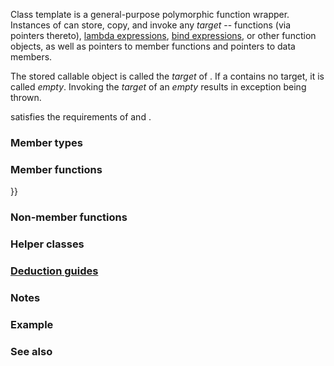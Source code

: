 {{cpp/title|function}}
{{cpp/utility/functional/function/navbar}}
{{dcl begin}}
{{dcl header|functional}}
{{dcl|since=c++11|
template&lt; class &gt;
class function; /* undefined */
}}
{{dcl|since=c++11|
template&lt; class R, class... Args &gt;
class function&lt;R(Args...)&gt;;
}}
{{dcl end}}

Class template {{tt|std::function}} is a general-purpose polymorphic function wrapper. Instances of {{tt|std::function}} can store, copy, and invoke any {{named req|CopyConstructible}} {{named req|Callable}} ''target'' -- functions (via pointers thereto), [[cpp/language/lambda|lambda expressions]], [[cpp/utility/functional/bind|bind expressions]], or other function objects, as well as pointers to member functions and pointers to data members.

The stored callable object is called the ''target'' of {{tt|std::function}}. If a {{tt|std::function}} contains no target, it is called ''empty''. Invoking the ''target'' of an ''empty'' {{tt|std::function}} results in {{lc|std::bad_function_call}} exception being thrown.

{{tt|std::function}} satisfies the requirements of {{named req|CopyConstructible}} and {{named req|CopyAssignable}}.

===Member types===
{{dsc begin}}
{{dsc hitem|Type|Definition}}
{{dsc|{{tt|result_type}}|{{tt|R}}}}
{{dsc|{{tt|argument_type}}&lt;br&gt;{{mark|deprecated in C++17}}{{mark until c++20|removed=yes}}|{{tt|T}} if {{c|1=sizeof...(Args)==1}} and {{tt|T}} is the first and only type in {{tt|Args...}}}}
{{dsc|{{tt|first_argument_type}}&lt;br&gt;{{mark|deprecated in C++17}}{{mark until c++20|removed=yes}}|{{tt|T1}} if {{c|1=sizeof...(Args)==2}} and {{tt|T1}} is the first of the two types in {{tt|Args...}} }}
{{dsc|{{tt|second_argument_type}}&lt;br&gt;{{mark|deprecated in C++17}}{{mark until c++20|removed=yes}}|{{tt|T2}} if {{c|1=sizeof...(Args)==2}} and {{tt|T2}} is the second of the two types in {{tt|Args...}}}}
{{dsc end}}

===Member functions===
{{dsc begin}}
{{dsc inc|cpp/utility/functional/function/dsc constructor}}
{{dsc inc|cpp/utility/functional/function/dsc destructor}}
{{dsc inc|cpp/utility/functional/function/dsc operator{{=}}}}
{{dsc inc|cpp/utility/functional/function/dsc swap}}
{{dsc inc|cpp/utility/functional/function/dsc assign}}
{{dsc inc|cpp/utility/functional/function/dsc operator_bool}}
{{dsc inc|cpp/utility/functional/function/dsc operator()}}

{{dsc h2|Target access}}
{{dsc inc|cpp/utility/functional/function/dsc target_type}}
{{dsc inc|cpp/utility/functional/function/dsc target}}
{{dsc end}}

===Non-member functions===
{{dsc begin}}
{{dsc inc|cpp/utility/functional/function/dsc swap2}}
{{dsc inc|cpp/utility/functional/function/dsc operator_cmp}}
{{dsc end}}

===Helper classes===
{{dsc begin}}
{{dsc inc|cpp/utility/functional/function/dsc uses_allocator}}
{{dsc end}}

===[[cpp/utility/functional/function/deduction_guides|Deduction guides]]{{mark since c++17}}===

===Notes===
{{rrev multi
|rev1=
Care should be taken when a {{tt|std::function}}, whose result type is a reference, is initialized from a lambda expression without a trailing-return-type. Due to the way auto deduction works, such lambda expression will always return a prvalue. Hence, the resulting reference will usually bind to a temporary whose lifetime ends when {{rlt|operator()|std::function::operator()}} returns.
|since2=c++23|rev2=
If a {{tt|std::function}} returning a reference is initialized from a function or function object returning a prvalue (including a lambda expression without a trailing-return-type), the program is ill-formed because binding the returned reference to a temporary object is forbidden.
}}

{{source|1=
std::function&lt;const int&amp;()&gt; F([] { return 42; }); // Error since C++23: can't bind
                                                  // the returned reference to a temporary
int x = F(); // Undefined behavior until C++23: the result of F() is a dangling reference

std::function&lt;int&amp;()&gt; G([]() -&gt; int&amp; { static int i{0x2A}; return i; }); // OK

std::function&lt;const int&amp;()&gt; H([i{052}] -&gt; const int&amp; { return i; }); // OK
}}

===Example===
{{example
|code=
#include &lt;functional&gt;
#include &lt;iostream&gt;
 
struct Foo
{
    Foo(int num) : num_(num) {}
    void print_add(int i) const { std::cout &lt;&lt; num_ + i &lt;&lt; '\n'; }
    int num_;
};
 
void print_num(int i)
{
    std::cout &lt;&lt; i &lt;&lt; '\n';
}

struct PrintNum
{
    void operator()(int i) const
    {
        std::cout &lt;&lt; i &lt;&lt; '\n';
    }
};
 
int main()
{
    // store a free function
    std::function&lt;void(int)&gt; f_display = print_num;
    f_display(-9);
 
    // store a lambda
    std::function&lt;void()&gt; f_display_42 = []() { print_num(42); };
    f_display_42();
 
    // store the result of a call to std::bind
    std::function&lt;void()&gt; f_display_31337 = std::bind(print_num, 31337);
    f_display_31337();
 
    // store a call to a member function
    std::function&lt;void(const Foo&amp;, int)&gt; f_add_display = &amp;Foo::print_add;
    const Foo foo(314159);
    f_add_display(foo, 1);
    f_add_display(314159, 1);
   
    // store a call to a data member accessor
    std::function&lt;int(Foo const&amp;)&gt; f_num = &amp;Foo::num_;
    std::cout &lt;&lt; "num_: " &lt;&lt; f_num(foo) &lt;&lt; '\n';
    
    // store a call to a member function and object
    using std::placeholders::_1;
    std::function&lt;void(int)&gt; f_add_display2 = std::bind(&amp;Foo::print_add, foo, _1);
    f_add_display2(2);
 
    // store a call to a member function and object ptr
    std::function&lt;void(int)&gt; f_add_display3 = std::bind(&amp;Foo::print_add, &amp;foo, _1);
    f_add_display3(3);

    // store a call to a function object
    std::function&lt;void(int)&gt; f_display_obj = PrintNum();
    f_display_obj(18);

    auto factorial = [](int n)
    {
        // store a lambda object to emulate "recursive lambda"; aware of extra overhead
        std::function&lt;int(int)&gt; fac = [&amp;](int n) { return (n &lt; 2) ? 1 : n * fac(n - 1); };
        // note that "auto fac = [&amp;](int n) {...};" does not work in recursive calls
        return fac(n);
    };
    for (int i{5}; i != 8; ++i)
        std::cout &lt;&lt; i &lt;&lt; "! = " &lt;&lt; factorial(i) &lt;&lt; ";  ";
    std::cout &lt;&lt; '\n';
}
|p = true|output=
-9
42
31337
314160
314160
num_: 314159
314161
314162
18
5! = 120;  6! = 720;  7! = 5040;
}}

===See also===
{{dsc begin}}
{{dsc inc|cpp/utility/functional/dsc move_only_function}}
{{dsc inc|cpp/utility/functional/dsc copyable_function}}
{{dsc inc|cpp/utility/functional/dsc function_ref}}
{{dsc inc|cpp/utility/functional/dsc bad_function_call}}
{{dsc inc|cpp/utility/functional/dsc mem_fn}}
{{dsc|{{ltt|cpp/language/typeid|'''typeid'''}}|queries information of a type, returning a {{lc|std::type_info}} object representing the type}}
{{dsc end}}

{{langlinks|de|es|fr|it|ja|pt|ru|zh}}